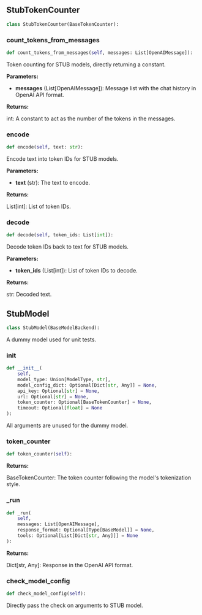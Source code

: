 <a id="camel.models.stub_model"></a>

<a id="camel.models.stub_model.StubTokenCounter"></a>

## StubTokenCounter

```python
class StubTokenCounter(BaseTokenCounter):
```

<a id="camel.models.stub_model.StubTokenCounter.count_tokens_from_messages"></a>

### count_tokens_from_messages

```python
def count_tokens_from_messages(self, messages: List[OpenAIMessage]):
```

Token counting for STUB models, directly returning a constant.

**Parameters:**

- **messages** (List[OpenAIMessage]): Message list with the chat history in OpenAI API format.

**Returns:**

  int: A constant to act as the number of the tokens in the
messages.

<a id="camel.models.stub_model.StubTokenCounter.encode"></a>

### encode

```python
def encode(self, text: str):
```

Encode text into token IDs for STUB models.

**Parameters:**

- **text** (str): The text to encode.

**Returns:**

  List[int]: List of token IDs.

<a id="camel.models.stub_model.StubTokenCounter.decode"></a>

### decode

```python
def decode(self, token_ids: List[int]):
```

Decode token IDs back to text for STUB models.

**Parameters:**

- **token_ids** (List[int]): List of token IDs to decode.

**Returns:**

  str: Decoded text.

<a id="camel.models.stub_model.StubModel"></a>

## StubModel

```python
class StubModel(BaseModelBackend):
```

A dummy model used for unit tests.

<a id="camel.models.stub_model.StubModel.__init__"></a>

### __init__

```python
def __init__(
    self,
    model_type: Union[ModelType, str],
    model_config_dict: Optional[Dict[str, Any]] = None,
    api_key: Optional[str] = None,
    url: Optional[str] = None,
    token_counter: Optional[BaseTokenCounter] = None,
    timeout: Optional[float] = None
):
```

All arguments are unused for the dummy model.

<a id="camel.models.stub_model.StubModel.token_counter"></a>

### token_counter

```python
def token_counter(self):
```

**Returns:**

  BaseTokenCounter: The token counter following the model's
tokenization style.

<a id="camel.models.stub_model.StubModel._run"></a>

### _run

```python
def _run(
    self,
    messages: List[OpenAIMessage],
    response_format: Optional[Type[BaseModel]] = None,
    tools: Optional[List[Dict[str, Any]]] = None
):
```

**Returns:**

  Dict[str, Any]: Response in the OpenAI API format.

<a id="camel.models.stub_model.StubModel.check_model_config"></a>

### check_model_config

```python
def check_model_config(self):
```

Directly pass the check on arguments to STUB model.
